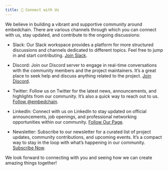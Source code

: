 ```yaml
---
title: 🤝 Connect with Us
---
```


We believe in building a vibrant and supportive community around embedchain. There are various channels through which you can connect with us, stay updated, and contribute to the ongoing discussions:


* Slack: Our Slack workspace provides a platform for more structured discussions and channels dedicated to different topics. Feel free to jump in and start contributing. [Join Slack](https://join.slack.com/t/embedchain/shared_invite/zt-22uwz3c46-Zg7cIh5rOBteT_xe1jwLDw).

* Discord: Join our Discord server to engage in real-time conversations with the community members and the project maintainers. It’s a great place to seek help and discuss anything related to the project. [Join Discord](https://discord.gg/CUU9FPhRNt).

* Twitter: Follow us on Twitter for the latest news, announcements, and highlights from our community. It’s also a quick way to reach out to us. [Follow @embedchain](https://twitter.com/embedchain).

* LinkedIn: Connect with us on LinkedIn to stay updated on official announcements, job openings, and professional networking opportunities within our community. [Follow Our Page](https://www.linkedin.com/company/embedchain/).

* Newsletter: Subscribe to our newsletter for a curated list of project updates, community contributions, and upcoming events. It’s a compact way to stay in the loop with what’s happening in our community. [Subscribe Now](https://embedchain.substack.com/).

We look forward to connecting with you and seeing how we can create amazing things together!
